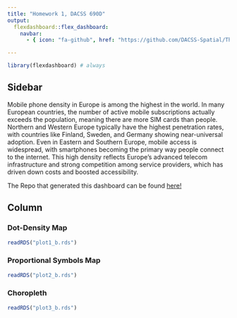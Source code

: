 ```yaml
---
title: "Homework 1, DACSS 690D"
output:
  flexdashboard::flex_dashboard:
    navbar:
      - { icon: "fa-github", href: "https://github.com/DACSS-Spatial/The-Thematics", align: right }

---
```


```r
library(flexdashboard) # always
```

## Sidebar {.sidebar}


Mobile phone density in Europe is among the highest in the world. In many European countries, the number of active mobile subscriptions actually exceeds the population, meaning there are more SIM cards than people. Northern and Western Europe typically have the highest penetration rates, with countries like Finland, Sweden, and Germany showing near-universal adoption. Even in Eastern and Southern Europe, mobile access is widespread, with smartphones becoming the primary way people connect to the internet. This high density reflects Europe’s advanced telecom infrastructure and strong competition among service providers, which has driven down costs and boosted accessibility.

The Repo that generated this dashboard can be found [here!](https://github.com/meade68/DACSS_603D_Week04_HW1)






## Column {.tabset .tabset-fade}




### Dot-Density Map

```r
readRDS("plot1_b.rds")
```


### Proportional Symbols Map

```r
readRDS("plot2_b.rds")
```


### Choropleth

```r
readRDS("plot3_b.rds")
```

